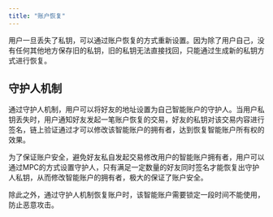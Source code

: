 ```yaml
---
title: "账户恢复"
---
```


用户一旦丢失了私钥，可以通过账户恢复的方式重新设置。因为除了用户自己，没有任何其他地方保存旧的私钥，旧的私钥无法直接找回，只能通过生成新的私钥方式进行恢复。

## 守护人机制

通过守护人机制，用户可以将好友的地址设置为自己智能账户的守护人。当用户私钥丢失时，用户通知好友发起一笔账户恢复的交易，好友的私钥对该交易内容进行签名，链上验证通过才可以修改该智能账户的拥有者，达到恢复智能账户所有权的效果。

为了保证账户安全，避免好友私自发起交易修改用户的智能账户拥有者，用户可以通过MPC的方式设置守护人，只有满足一定数量的好友同时签名才能恢复出守护人私钥，从而修改智能账户的拥有者，极大的保证了账户安全。

除此之外，通过守护人机制恢复账户时，该智能账户需要锁定一段时间不能使用，防止恶意攻击。

